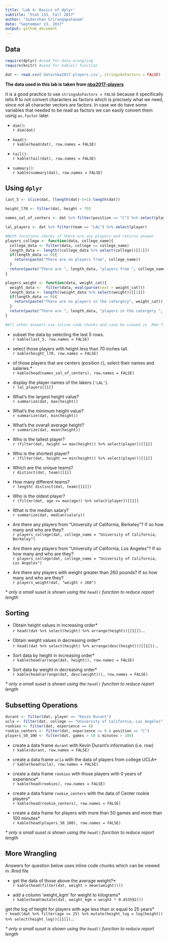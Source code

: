 ```yaml
---
title: 'Lab 4: Basics of dplyr'
subtitle: "Stat 133, Fall 2017"
author: "Sudarshan Srirangapatanam"
date: "September 13, 2017"
output: github_document
---
```


## Data

```r
require(dplyr) #used for data wrangling
require(knitr) #used for kable() function

dat <- read.csv('data/nba2017-players.csv', stringsAsFactors = FALSE)
```

**The data used in this lab is taken from [nba2017-players](https://github.com/Sudarshan-UCB/stat-133-fall2017/blob/master/labs/Lab04/data/nba2017-players.csv)**

It is a good practice to use `stringsAsFactors = FALSE` because it specifically tells R to not convert characters as factors which is precisely what we need, since not all character vectors are factors. In case we do have some variables that needed to be read as factors we can easily convert them using `as.factor` later.

+ `dim()`:<br>
`r dim(dat)`
  
+ `head()`:<br>
`r kable(head(dat), row.names = FALSE)`
  
+ `tail()`:<br>
`r kable(tail(dat), row.names = FALSE)`
  
+ `summary()`:<br>
`r kable(summary(dat), row.names = FALSE)`

## Using `dplyr`

```r
last_5 <- slice(dat, (length(dat)-5+1):length(dat))

height_l70 <- filter(dat, height < 70)

names_sal_of_centers <- dat %>% filter(position == "C") %>% select(player, salary)

lal_players <- dat %>% filter(team == "LAL") %>% select(player)

#Both fucntions checks if there are any players and returns answer
players_college <- function(data, college_name){
  college_data <- filter(data, college == college_name)
  length_data <- length((college_data %>% select(college))[[1]])
  if(length_data == 0){
    return(paste("There are no players from", college_name))
  }
  return(paste("There are ", length_data, "players from ", college_name))
}

players_weight <- function(data, weight_cat){
  weight_data <-  filter(data, eval(parse(text = weight_cat)))
  length_data <- length((weight_data %>% select(weight))[[1]])
  if(length_data == 0){
    return(paste("There are no players in the catergory", weight_cat))
  }
  return(paste("There are ", length_data, "players in the catergory ", weight_cat))
}

#All other answers use inline code chunks and cane be viewed in .Rmd file
```

+ subset the data by selecting the last 5 rows.<br>
`r kable(last_5, row.names = FALSE)`

+ select those players with height less than 70 inches tall.<br>
`r kable(height_l70, row.names = FALSE)`

+ of those players that are centers (position `C`), select their names and salaries.\*<br>
`r kable(head(names_sal_of_centers), row.names = FALSE)`

+ display the player names of the lakers (`'LAL'`).<br>
`r lal_players[[1]]`

+ What's the largest height value?<br>
`r summarize(dat, max(height))`

+ What's the minimum height value?<br>
`r summarize(dat, min(height))` 

+ What's the overall average height?<br>
`r summarize(dat, mean(height))`

+ Who is the tallest player?<br>
`r (filter(dat, height == max(height)) %>% select(player))[[1]]`

+ Who is the shortest player?<br>
`r (filter(dat, height == min(height)) %>% select(player))[[1]]`

+ Which are the unique teams?<br>
`r distinct(dat, team)[[1]]`

+ How many different teams?<br>
`r length( distinct(dat, team)[[1]])`

+ Who is the oldest player?<br>
`r (filter(dat, age == max(age)) %>% select(player))[[1]]`

+ What is the median salary?<br>
`r summarize(dat, median(salary))`

+ Are there any players from "University of California, Berkeley"? If so how many and who are they?<br>
`r players_college(dat, college_name = "University of California, Berkeley")`

+ Are there any players from "University of California, Los Angeles"? If so how many and who are they?<br>
`r players_college(dat, college_name = "University of California, Los Angeles")`

+ Are there any players with weight greater than 260 pounds? If so how many and who are they?<br>
`r players_weight(dat, "weight > 260")`

*\* only a small suset is shown using the `head()` function to reduce report length*

## Sorting

+ Obtain height values in increasing order\*<br>
`r head((dat %>% select(height) %>% arrange(height))[[1]])`...

+ Obtain weight values in decreasing order\*<br>
`r head((dat %>% select(height) %>% arrange(desc(height)))[[1]])`...

+ Sort data by height in increasing order\*<br>
`r kable(head(arrange(dat, height)), row.names = FALSE)`

+ Sort data by weight in decreasing order\*<br>
`r kable(head(arrange(dat, desc(weight))), row.names = FALSE)`

*\* only a small suset is shown using the `head()` function to reduce report length*

## Subsetting Operations

```r
durant <- filter(dat, player == "Kevin Durant")
ucla <- filter(dat, college == "University of California, Los Angeles")
rookies <- filter(dat, experience == 0)
rookie_centers <- filter(dat, experience == 0 & position == "C")
players_50_100 <- filter(dat, games > 50 & minutes > 100)
```

+ create a data frame `durant` with Kevin Durant's information (i.e. row)<br>
`r kable(durant, row.names = FALSE)`

+ create a data frame `ucla` with the data of players from college UCLA\*<br>
`r kable(head(ucla), row.names = FALSE)`

+ create a data frame `rookies` with those players with 0 years of experience\*<br>
`r kable(head(rookies), row.names = FALSE)`

+ create a data frame `rookie_centers` with the data of Center rookie players\*<br>
`r kable(head(rookie_centers), row.names = FALSE)`

+ create a data frame for players with more than 50 games and more than 100 minutes\*<br>
`r kable(head(players_50_100), row.names = FALSE)`

*\* only a small suset is shown using the `head()` function to reduce report length*

## More Wrangling

Answers for question below uses inline code chunks which can be viewed in .Rmd file

+ get the data of those above the average weight?\*<br>
`r kable(head(filter(dat, weight > mean(weight))))`

+ add a column 'weight_kgm' for weight to kilograms\*<br>
`r kable(head(mutate(dat, weight_kgm = weight * 0.453592)))`

get the log of height for players with age less than or equal to 25 years\*<br>
`r head((dat %>% filter(age <= 25) %>% mutate(height_log = log(height)) %>% select(height_log))[[1]])`...

*\* only a small suset is shown using the `head()` function to reduce report length*